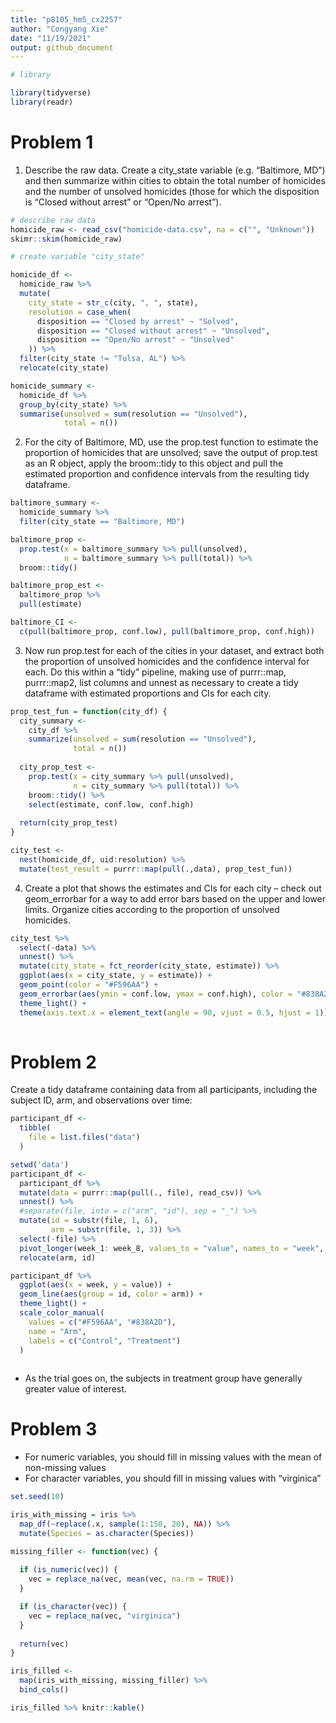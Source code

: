 ```yaml
---
title: "p8105_hm5_cx2257"
author: "Congyang Xie"
date: "11/19/2021"
output: github_document
---
```


```r
# library

library(tidyverse)
library(readr)

```
# Problem 1

1. Describe the raw data. Create a city_state variable (e.g. “Baltimore, MD”) and then summarize within cities to obtain the total number of homicides and the number of unsolved homicides (those for which the disposition is “Closed without arrest” or “Open/No arrest”).

```r
# describe raw data
homicide_raw <- read_csv("homicide-data.csv", na = c("", "Unknown"))
skimr::skim(homicide_raw)
```
```r
# create variable "city_state"

homicide_df <- 
  homicide_raw %>% 
  mutate(
    city_state = str_c(city, ", ", state),
    resolution = case_when(
      disposition == "Closed by arrest" ~ "Solved",
      disposition == "Closed without arrest" ~ "Unsolved",
      disposition == "Open/No arrest" ~ "Unsolved"
    )) %>% 
  filter(city_state != "Tulsa, AL") %>% 
  relocate(city_state)
```

```r
homicide_summary <-
  homicide_df %>% 
  group_by(city_state) %>% 
  summarise(unsolved = sum(resolution == "Unsolved"),
            total = n())
```



2. For the city of Baltimore, MD, use the prop.test function to estimate the proportion of homicides that are unsolved; save the output of prop.test as an R object, apply the broom::tidy to this object and pull the estimated proportion and confidence intervals from the resulting tidy dataframe.

```r
baltimore_summary <-
  homicide_summary %>%
  filter(city_state == "Baltimore, MD")

baltimore_prop <-
  prop.test(x = baltimore_summary %>% pull(unsolved),
            n = baltimore_summary %>% pull(total)) %>% 
  broom::tidy()

baltimore_prop_est <- 
  baltimore_prop %>% 
  pull(estimate)

baltimore_CI <-
  c(pull(baltimore_prop, conf.low), pull(baltimore_prop, conf.high))
```

3. Now run prop.test for each of the cities in your dataset, and extract both the proportion of unsolved homicides and the confidence interval for each. Do this within a “tidy” pipeline, making use of purrr::map, purrr::map2, list columns and unnest as necessary to create a tidy dataframe with estimated proportions and CIs for each city.

```r
prop_test_fun = function(city_df) {
  city_summary <-
    city_df %>%
    summarize(unsolved = sum(resolution == "Unsolved"),
              total = n())
  
  city_prop_test <-
    prop.test(x = city_summary %>% pull(unsolved),
              n = city_summary %>% pull(total)) %>%
    broom::tidy() %>%
    select(estimate, conf.low, conf.high)
  
  return(city_prop_test)
}

```

```r
city_test <-
  nest(homicide_df, uid:resolution) %>%
  mutate(test_result = purrr::map(pull(.,data), prop_test_fun))
```


4. Create a plot that shows the estimates and CIs for each city – check out geom_errorbar for a way to add error bars based on the upper and lower limits. Organize cities according to the proportion of unsolved homicides.

```r
city_test %>% 
  select(-data) %>% 
  unnest() %>% 
  mutate(city_state = fct_reorder(city_state, estimate)) %>% 
  ggplot(aes(x = city_state, y = estimate)) +
  geom_point(color = "#F596AA") + 
  geom_errorbar(aes(ymin = conf.low, ymax = conf.high), color = "#838A2D") +
  theme_light() +
  theme(axis.text.x = element_text(angle = 90, vjust = 0.5, hjust = 1))
  
```

# Problem 2

Create a tidy dataframe containing data from all participants, including the subject ID, arm, and observations over time:

```r
participant_df <-
  tibble(
    file = list.files("data")
  )

setwd('data')
participant_df <-
  participant_df %>%
  mutate(data = purrr::map(pull(., file), read_csv)) %>%
  unnest() %>% 
  #separate(file, into = c("arm", "id"), sep = "_") %>% 
  mutate(id = substr(file, 1, 6),
         arm = substr(file, 1, 3)) %>% 
  select(-file) %>% 
  pivot_longer(week_1: week_8, values_to = "value", names_to = "week", names_prefix = "week_") %>% 
  relocate(arm, id)
```

```r
participant_df %>%
  ggplot(aes(x = week, y = value)) +
  geom_line(aes(group = id, color = arm)) +
  theme_light() +
  scale_color_manual(
    values = c("#F596AA", "#838A2D"),
    name = "Arm",
    labels = c("Control", "Treatment")
  )
 
```

+ As the trial goes on, the subjects in treatment group have generally greater value of interest.

# Problem 3

+ For numeric variables, you should fill in missing values with the mean of non-missing values
+ For character variables, you should fill in missing values with "virginica"

```r
set.seed(10)

iris_with_missing = iris %>% 
  map_df(~replace(.x, sample(1:150, 20), NA)) %>%
  mutate(Species = as.character(Species))

```

```r
missing_filler <- function(vec) {
    
  if (is_numeric(vec)) {
    vec = replace_na(vec, mean(vec, na.rm = TRUE))
  }

  if (is_character(vec)) {
    vec = replace_na(vec, "virginica")
  }
  
  return(vec)
}

iris_filled <-
  map(iris_with_missing, missing_filler) %>%
  bind_cols()

iris_filled %>% knitr::kable()  
```

